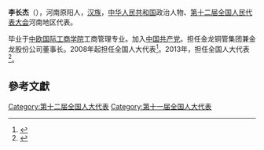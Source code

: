 '''李长杰'''（{{bd|1946年||}}），河南原阳人，[[汉族|汉族]]，[[中华人民共和国|中华人民共和国]]政治人物、[[第十二届全国人民代表大会|第十二届全国人民代表大会]]河南地区代表。

毕业于[[中欧国际工商学院|中欧国际工商学院]]工商管理专业。加入[[中国共产党|中国共产党]]。担任金龙铜管集团兼金龙股份公司董事长。2008年起担任全国人大代表<ref>{{cite news|title=全国人大代表信息-李长杰|url= http://210.82.31.1:8084/delegate/viewDelegate.action?dbid=111437|accessdate=2013-04-05|newspaper=全国人大网|archive-url=https://web.archive.org/web/20140502002128/http://www.npc.gov.cn/delegate/viewDelegate.action?dbid=111437|archive-date=2014-05-02|dead-url=yes}}</ref>。2013年，担任全国人大代表<ref>{{cite news|title=全国人大代表信息-李长杰|url= http://210.82.31.1:8084/delegate/viewDelegate.action?dbid=121409|accessdate=2013-04-05|newspaper=全国人大网}}{{Dead link|date=2020年1月 |bot=InternetArchiveBot |fix-attempted=yes }}</ref>。

==參考文獻==
{{reflist}}
{{中国政治人物小作品}}

[[Category:第十二届全国人大代表|Category:第十二届全国人大代表]]
[[Category:第十一届全国人大代表|Category:第十一届全国人大代表]]